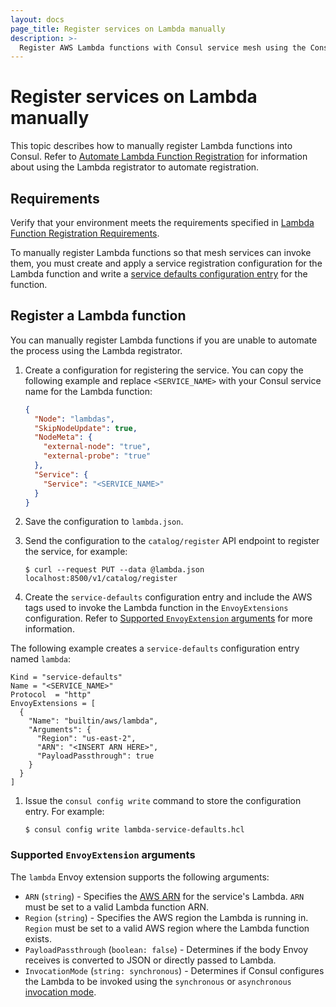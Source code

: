 ```yaml
---
layout: docs
page_title: Register services on Lambda manually
description: >-
  Register AWS Lambda functions with Consul service mesh using the Consul Lambda registrator. The Consul Lambda registrator automates Lambda function registration.
---
```


# Register services on Lambda manually

This topic describes how to manually register Lambda functions into Consul. Refer to [Automate Lambda Function Registration](/consul/docs/register/service/lambda/automatic) for information about using the Lambda registrator to automate registration.

## Requirements

Verify that your environment meets the requirements specified in [Lambda Function Registration Requirements](/consul/docs/register/service/lambda).

To manually register Lambda functions so that mesh services can invoke them, you must create and apply a service registration configuration for the Lambda function and write a [service defaults configuration entry](/consul/docs/reference/config-entry/service-default) for the function.

## Register a Lambda function

You can manually register Lambda functions if you are unable to automate the process using the Lambda registrator.

1. Create a configuration for registering the service. You can copy the following example and replace `<SERVICE_NAME>` with your Consul service name for the Lambda function:

   <CodeBlockConfig filename="lambda.json">

   ```json
   {
     "Node": "lambdas",
     "SkipNodeUpdate": true,
     "NodeMeta": {
       "external-node": "true",
       "external-probe": "true"
     },
     "Service": {
       "Service": "<SERVICE_NAME>"
     }
   }
   ```

    </CodeBlockConfig>

1. Save the configuration to `lambda.json`.

1. Send the configuration to the `catalog/register` API endpoint to register the service, for example:
   ```shell-session
   $ curl --request PUT --data @lambda.json localhost:8500/v1/catalog/register
   ```

1. Create the `service-defaults` configuration entry and include the AWS tags used to invoke the Lambda function in the `EnvoyExtensions` configuration. Refer to [Supported `EnvoyExtension` arguments](#supported-envoyextension-arguments) for more information. 

The following example creates a `service-defaults` configuration entry named `lambda`:

   <CodeBlockConfig filename="lambda-service-defaults.hcl">

   ```hcl
   Kind = "service-defaults"
   Name = "<SERVICE_NAME>"
   Protocol  = "http"
   EnvoyExtensions = [
     {
       "Name": "builtin/aws/lambda",
       "Arguments": {
         "Region": "us-east-2",
         "ARN": "<INSERT ARN HERE>",
         "PayloadPassthrough": true
       }
     }
   ]
   ```

   </CodeBlockConfig>

1. Issue the `consul config write` command to store the configuration entry. For example:
   ```shell-session
   $ consul config write lambda-service-defaults.hcl
   ```

### Supported `EnvoyExtension` arguments

The `lambda` Envoy extension supports the following arguments:

- `ARN` (`string`) - Specifies the [AWS ARN](https://docs.aws.amazon.com/general/latest/gr/aws-arns-and-namespaces.html) for the service's Lambda. `ARN` must be set to a valid Lambda function ARN.
- `Region` (`string`) - Specifies the AWS region the Lambda is running in. `Region` must be set to a valid AWS region where the Lambda function exists.
- `PayloadPassthrough` (`boolean: false`) - Determines if the body Envoy receives is converted to JSON or directly passed to Lambda.
- `InvocationMode` (`string: synchronous`) - Determines if Consul configures the Lambda to be invoked using the `synchronous` or `asynchronous` [invocation mode](https://docs.aws.amazon.com/lambda/latest/operatorguide/invocation-modes.html).
